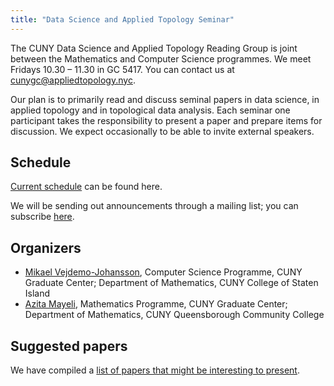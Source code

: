 ```yaml
---
title: "Data Science and Applied Topology Seminar"
---
```


The CUNY Data Science and Applied Topology Reading Group is joint between the Mathematics and Computer Science programmes. We meet Fridays 10.30 -- 11.30 in GC 5417. You can contact us at [cunygc@appliedtopology.nyc](cunygc@appliedtopology.nyc).

Our plan is to primarily read and discuss seminal papers in data science, in applied topology and in topological data analysis. Each seminar one participant takes the responsibility to present a paper and prepare items for discussion. We expect occasionally to be able to invite external speakers.

## Schedule

[Current schedule](schedule.qmd) can be found here.

We will be sending out announcements through a mailing list; you can subscribe [here](https://gc.listserv.cuny.edu/Scripts/wa-gc.exe?SUBED1=DATA-TOPOLOGY-L&A=1). 

## Organizers

* [Mikael Vejdemo-Johansson](https://www.math.csi.cuny.edu/~mvj), Computer Science Programme, CUNY Graduate Center; Department of Mathematics, CUNY College of Staten Island
* [Azita Mayeli](https://www.gc.cuny.edu/Page-Elements/Academics-Research-Centers-Initiatives/Doctoral-Programs/Mathematics/Faculty-Bios/Azita-Mayeli), Mathematics Programme, CUNY Graduate Center; Department of Mathematics, CUNY Queensborough Community College

## Suggested papers

We have compiled a [list of papers that might be interesting to present](reading.qmd).
